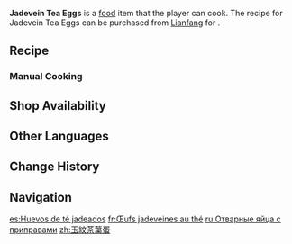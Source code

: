 {{Food Infobox
|id              = 108652
|name            = Jadevein Tea Eggs
|description     = A traditional Liyue snack.
|desc_suspicious = It tastes no different from a standard boiled egg. Did something go wrong with the tea leaves or the cooking process?
|desc_basic      = The flavor of the tea seeps into the egg through cracks in its shell while it is boiling, and the cracks are as beautiful as the fractured patterns of jade.
|desc_delicious  = The aroma of tea finds itself perfectly blended into the eggs. A dollop of deliciousness whether eaten all in one go or savored in small nibbles.
|type            = Recovery Dishes
|quality         = 1
|effectType      = Revive
|eff_att1        = 
|effect          = Revives a character and restores (var1) HP.
|eff_suspicious1 = 50
|eff_basic1      = 100
|eff_delicious1  = 150
|region          = Liyue
|variant         = 
|recipe          = Sold by [[Lianfang]]
|source1         = {{Sold By}}
}}
'''Jadevein Tea Eggs''' is a [[food]] item that the player can cook. The recipe for Jadevein Tea Eggs can be purchased from [[Lianfang]] for {{Item|Mora|x=1,250}}.

==Recipe==
{{Recipe
|type = Cooking
|Chenyu Adeptea = 1
|Bird Egg = 1
|sort = Chenyu Adeptea;Bird Egg
}}

===Manual Cooking===
{{Manual Cooking}}

==Shop Availability==
{{Shop Availability}}

==Other Languages==
{{Other Languages
|en      = Jadevein Tea Eggs
|zhs     = 玉纹茶叶蛋
|zhs_rm  = Yùwén Cháyèdàn
|zht     = 玉紋茶葉蛋
|zht_rm  = Yùwén Cháyèdàn
|zh_tl   = Jade-Patterned {{w|Tea egg|Tea Eggs}}
|ja      = 玉紋茶葉蛋
|ja_rm   = Gyokumon Chaayedan{{Assumed}}
|ja_tl   = Jade-Patterned Tea Eggs
|ko      = 옥무늬 찻잎 달걀
|ko_rm   = Ongmunui Channip Dalgyal
|ko_tl   = Jade Tea Leaf Eggs
|es      = Huevos de té jadeados
|es_tl   = {{wt|Jaden}} Tea Eggs
|fr      = Œufs jadeveines au thé
|fr_tl   = Jadevein Tea Eggs
|ru      = Отварные яйца с приправами
|ru_tl   = Boiled Eggs With Seasonings
|th      = Jadevein Tea Eggs
|vi      = Trứng Trà Vân Ngọc
|vi_tl   = 
|de      = Jadegemusterte Tee-Eier
|de_tl   = Jade-Patterned Tea Eggs
|id      = Jadevein Tea Eggs
|pt      = Ovo Marinado de Jade
|pt_tl   = 
|tr      = Yeşim Desenli Çay Yumurtası
|tr_tl   = 
|it      = Uova al tè di giada
|it_tl   = 
}}

==Change History==
{{Change History|4.4}}

==Navigation==
{{Food Navbox}}

[[es:Huevos de té jadeados]]
[[fr:Œufs jadeveines au thé]]
[[ru:Отварные яйца с приправами]]
[[zh:玉紋茶葉蛋]]